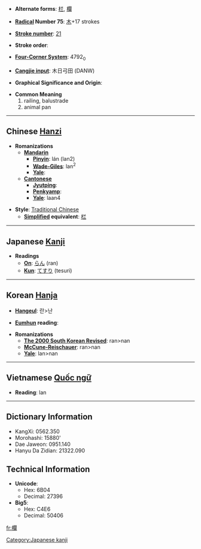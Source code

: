 * '''Alternate forms''': [[栏]], [[欄]]

* '''[[Wiktionary:Chinese radical index| Radical]] Number 75''': [[Wiktionary:Chinese radical index 木|木]]+17 strokes

* '''[[Wiktionary:Chinese total strokes index|Stroke number]]''': [[Wiktionary:Chinese total strokes index 21|21]]

* '''Stroke order''': 

* '''[[Wiktionary:Chinese four corner index|Four-Corner System]]''': 4792<sub>0</sub>

* '''[[Wiktionary:Chinese Cangjie index|Cangjie input]]''': 木日弓田 (DANW)

* '''Graphical Significance and Origin''': 

* '''Common Meaning'''
*#railing, balustrade
*# animal pan


----

== Chinese [[Hanzi]] ==

* '''Romanizations'''
** '''[[Mandarin]]'''
*** '''[[Pinyin]]''': lán (lan2)
*** '''[[Wade-Giles]]''': lan<sup>2</sup>
*** '''[[Yale]]''': 
** '''[[Cantonese]]'''
*** '''[[Jyutping]]''':
*** '''[[Penkyamp]]''': 
*** '''[[Yale]]''': laan4

* '''Style''': [[Traditional Chinese]] 
** '''[[Simplified Chinese|Simplified]] equivalent''': [[栏]]


----

== Japanese [[Kanji]] ==

* '''Readings'''
** '''[[On]]''': [[らん]] (ran)
** '''[[Kun]]''': [[てすり]] (tesuri)


----

== Korean [[Hanja]] ==

* '''[[Hangeul]]''': 란>난

* '''[[Eumhun]] reading''': 

* '''Romanizations'''
** '''[[The 2000 South Korean Revised Romanization|The 2000 South Korean Revised]]''': ran>nan
** '''[[McCune-Reischauer]]''': ran>nan
** '''[[Yale]]''': lan>nan


----

== Vietnamese [[Quốc ngữ]] ==

* '''Reading''': lan

----

== Dictionary Information ==

* KangXi: 0562.350
* Morohashi: 15880'
* Dae Jaweon: 0951.140
* Hanyu Da Zidian: 21322.090

== Technical Information ==

* '''Unicode''':
** Hex: 6B04
** Decimal: 27396
* '''Big5''':
** Hex: C4E6
** Decimal: 50406

[[Category:Japanese kanji]]

[[fr:欄]]